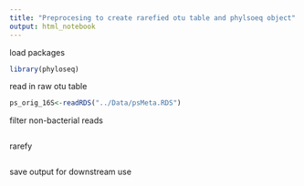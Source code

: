 ```yaml
---
title: "Preprocesing to create rarefied otu table and phylsoeq object"
output: html_notebook
---
```


load packages
```r
library(phyloseq)
```


read in raw otu table
```r
ps_orig_16S<-readRDS("../Data/psMeta.RDS")
```


filter non-bacterial reads
```r

```

rarefy
```r

```

save output for downstream use
```r

```

